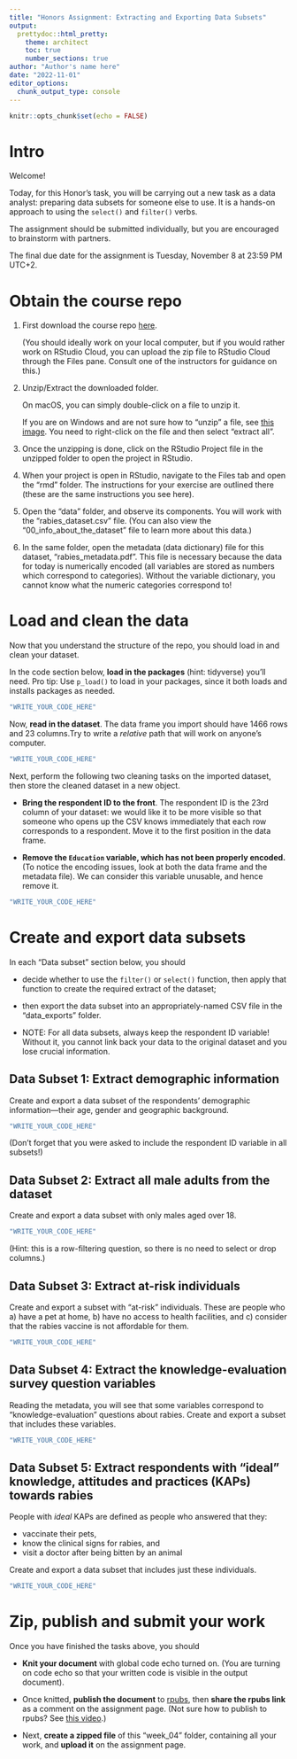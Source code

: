 ```yaml
---
title: "Honors Assignment: Extracting and Exporting Data Subsets"
output:
  prettydoc::html_pretty:
    theme: architect
    toc: true
    number_sections: true
author: "Author's name here"
date: "2022-11-01"
editor_options: 
  chunk_output_type: console
---
```


```r
knitr::opts_chunk$set(echo = FALSE)
```

# Intro

Welcome!

Today, for this Honor's task, you will be carrying out a new task as a data analyst: preparing data subsets for someone else to use. It is a hands-on approach to using the `select()` and `filter()` verbs.

The assignment should be submitted individually, but you are encouraged to brainstorm with partners.

The final due date for the assignment is Tuesday, November 8 at 23:59 PM UTC+2.

# Obtain the course repo

1.  First download the course repo [here](https://minhaskamal.github.io/DownGit/#/home?url=https://github.com/the-graph-courses/rbp_cohort_0_materials/tree/main/week_04){target="_blank"}.

    (You should ideally work on your local computer, but if you would rather work on RStudio Cloud, you can upload the zip file to RStudio Cloud through the Files pane. Consult one of the instructors for guidance on this.)

2.  Unzip/Extract the downloaded folder.

    On macOS, you can simply double-click on a file to unzip it.

    If you are on Windows and are not sure how to "unzip" a file, see [this image](https://imgur.com/a/6e5pT7k){target="_blank"}. You need to right-click on the file and then select "extract all".

3.  Once the unzipping is done, click on the RStudio Project file in the unzipped folder to open the project in RStudio.

4.  When your project is open in RStudio, navigate to the Files tab and open the "rmd" folder. The instructions for your exercise are outlined there (these are the same instructions you see here).

5.  Open the "data" folder, and observe its components. You will work with the "rabies_dataset.csv" file. (You can also view the "00_info_about_the_dataset" file to learn more about this data.)

6.  In the same folder, open the metadata (data dictionary) file for this dataset, "rabies_metadata.pdf". This file is necessary because the data for today is numerically encoded (all variables are stored as numbers which correspond to categories). Without the variable dictionary, you cannot know what the numeric categories correspond to!

# Load and clean the data

Now that you understand the structure of the repo, you should load in and clean your dataset.

In the code section below, **load in the packages** (hint: tidyverse) you'll need. Pro tip: Use `p_load()` to load in your packages, since it both loads and installs packages as needed.

```r
"WRITE_YOUR_CODE_HERE"
```

Now, **read in the dataset**. The data frame you import should have 1466 rows and 23 columns.Try to write a *relative* path that will work on anyone's computer.

```r
"WRITE_YOUR_CODE_HERE"
```

Next, perform the following two cleaning tasks on the imported dataset, then store the cleaned dataset in a new object.

-   **Bring the respondent ID to the front**. The respondent ID is the 23rd column of your dataset: we would like it to be more visible so that someone who opens up the CSV knows immediately that each row corresponds to a respondent. Move it to the first position in the data frame.

-   **Remove the `Education` variable, which has not been properly encoded.** (To notice the encoding issues, look at both the data frame and the metadata file). We can consider this variable unusable, and hence remove it.

```r
"WRITE_YOUR_CODE_HERE"
```

# Create and export data subsets

In each "Data subset" section below, you should

-   decide whether to use the `filter()` or `select()` function, then apply that function to create the required extract of the dataset;

-   then export the data subset into an appropriately-named CSV file in the "data_exports" folder.

-   NOTE: For all data subsets, always keep the respondent ID variable! Without it, you cannot link back your data to the original dataset and you lose crucial information.

## **Data Subset 1:** Extract demographic information

Create and export a data subset of the respondents' demographic information---their age, gender and geographic background.

```r
"WRITE_YOUR_CODE_HERE"
```

(Don't forget that you were asked to include the respondent ID variable in all subsets!)

## **Data Subset 2:** Extract all male adults from the dataset

Create and export a data subset with only males aged over 18.

```r
"WRITE_YOUR_CODE_HERE"
```

(Hint: this is a row-filtering question, so there is no need to select or drop columns.)

## **Data Subset 3:** Extract at-risk individuals

Create and export a subset with "at-risk" individuals. These are people who a) have a pet at home, b) have no access to health facilities, and c) consider that the rabies vaccine is not affordable for them.

```r
"WRITE_YOUR_CODE_HERE"
```

## **Data Subset 4:** Extract the knowledge-evaluation survey question variables

Reading the metadata, you will see that some variables correspond to "knowledge-evaluation" questions about rabies. Create and export a subset that includes these variables.

```r
"WRITE_YOUR_CODE_HERE"
```

## **Data Subset 5:** Extract respondents with "ideal" knowledge, attitudes and practices (KAPs) towards rabies

People with *ideal* KAPs are defined as people who answered that they:

-   vaccinate their pets,
-   know the clinical signs for rabies, and
-   visit a doctor after being bitten by an animal

Create and export a data subset that includes just these individuals.

```r
"WRITE_YOUR_CODE_HERE"
```

# Zip, publish and submit your work

Once you have finished the tasks above, you should

-   **Knit your document** with global code echo turned on. (You are turning on code echo so that your written code is visible in the output document).

-   Once knitted, **publish the document** to [rpubs](https://rpubs.com/){target="_blank"}, then **share the rpubs link** as a comment on the assignment page. (Not sure how to publish to rpubs? See [this video](https://www.youtube.com/watch?v=GJ36zamYVLg){target="_blank"}.)

-   Next, **create a zipped file** of this "week_04" folder, containing all your work, and **upload it** on the assignment page.
